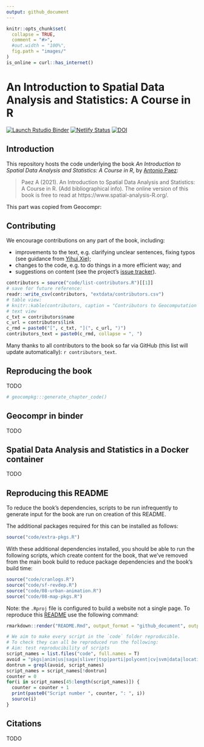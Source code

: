 ```yaml
---
output: github_document
---
```


<!-- README.md is generated from README.Rmd. Please edit that file -->
<!-- IMPORTANT: DO NOT KNIT WITH KNIT BUTTON. INSTEAD USE THIS:
     rmarkdown::render('README.Rmd', output_format = 'github_document', output_file = 'README.md') 
-->

```r
knitr::opts_chunk$set(
  collapse = TRUE,
  comment = "#>",
  #out.width = "100%",
  fig.path = "images/"
)
is_online = curl::has_internet()
```

# An Introduction to Spatial Data Analysis and Statistics: A Course in R

<!-- badges: start -->
<!-- NOTE: the binder badge was created by holepunch and it makes reference to 
     ../gh/paezha/spatial-analysis-R/master?urlpath=rstudio 
     This causes a mistake, as master branch is now named main. Revise to ../gh/paezha/spatial-analysis-R/main?urlpath=rstudio
-->
  [![Launch Rstudio Binder](http://mybinder.org/badge_logo.svg)](https://mybinder.org/v2/gh/paezha/spatial-analysis-R/main?urlpath=rstudio)
  [![Netlify Status](https://api.netlify.com/api/v1/badges/2867ef30-f33c-4043-9940-fac934c27341/deploy-status)](https://app.netlify.com/sites/spatial-analysis-r/deploys)
  [![DOI](https://zenodo.org/badge/391072865.svg)](https://zenodo.org/badge/latestdoi/391072865)
<!-- badges: end -->

## Introduction

This repository hosts the code underlying the book *An Introduction to Spatial Data Analysis and Statistics: A Course in R*, by [Antonio Paez](https://www.science.mcmaster.ca/ees/component/comprofiler/userprofile/paezha.html):

> Paez A (2021). An Introduction to Spatial Data Analysis and Statistics: A Course in R. (Add bibliographical info). 
The online version of this book is free to read at https://www.spatial-analysis-R.org/.

This part was copied from Geocompr:

## Contributing

We encourage contributions on any part of the book, including:

- improvements to the text, e.g. clarifying unclear sentences, fixing typos (see guidance from [Yihui Xie](https://yihui.name/en/2013/06/fix-typo-in-documentation/));
- changes to the code, e.g. to do things in a more efficient way; and
- suggestions on content (see the project's [issue tracker](https://github.com/paezha/spatial-analysis-R/issues)).

<!-- Need to check what the style is
See [our-style.md](https://github.com/Robinlovelace/geocompr/blob/master/our-style.md) for the book's style.

-->

```r
contributors = source("code/list-contributors.R")[[1]]
# save for future reference:
readr::write_csv(contributors, "extdata/contributors.csv")
# table view:
# knitr::kable(contributors, caption = "Contributors to Geocomputation with R")
# text view
c_txt = contributors$name
c_url = contributors$link
c_rmd = paste0("[", c_txt, "](", c_url, ")")
contributors_text = paste0(c_rmd, collapse = ", ")
```

Many thanks to all contributors to the book so far via GitHub (this list will update automatically): `r contributors_text`.

<!-- Need to figure out what this is
During the project we aim to contribute 'upstream' to the packages that make geocomputation with R possible.
This impact is recorded in [`our-impact.csv`](https://github.com/Robinlovelace/geocompr/blob/master/our-impact.csv).
-->

## Reproducing the book

TODO
<!--
To ease reproducibility, we created the `geocompkg` package.
Installing it from GitHub will install all the R packages needed build the book (you will a computer with necessary [system dependencies](https://github.com/r-spatial/sf#installing) and the [**remotes**](https://github.com/r-lib/remotes/) package installed):


```r
install.packages("remotes")
remotes::install_github("geocompr/geocompkg")
```

You need a recent version of the GDAL, GEOS, PROJ and UDUNITS libraries installed for this to work on Mac and Linux. See the **sf** package's [README](https://github.com/r-spatial/sf) for information on that.

Once the dependencies have been installed you should be able to build and view a local version the book with:

```r
bookdown::render_book("index.Rmd") # to build the book
browseURL("_book/index.html") # to view it
```

<!-- The code associated with each chapter is saved in the `code/chapters/` folder. -->
<!-- `source("code/chapters/07-transport.R")` runs run the code chunks in chapter 7, for example. -->
<!-- These R scripts are generated with the follow command which wraps `knitr::purl()`: -->

```r
# geocompkg:::generate_chapter_code()
```

## Geocompr in binder

TODO
<!--
For many people the quickest way to get started with Geocomputation with R is in your web browser via Binder.
To see an interactive RStudio Server instance click on the following button, which will open [mybinder.org](https://mybinder.org/v2/gh/robinlovelace/geocompr/master?urlpath=rstudio) with an R installation that has all the dependencies needed to reproduce the book:

#[![Launch Rstudio Binder](http://mybinder.org/badge_logo.svg)](https://mybinder.org/v2/gh/robinlovelace/geocompr/master?urlpath=rstudio)

You can also have a play with the repo in RStudio Cloud by clicking on this link (requires log-in):

-->

## Spatial Data Analysis and Statistics in a Docker container

TODO
<!--
To ease reproducibility we have made Docker images available, at [geocompr/geocompr](https://hub.docker.com/r/geocompr/geocompr/) on DockerHub.
These images allow you to explore Geocomputation with R in a virtual machine that has up-to-date dependencies.

After you have [installed docker](https://www.docker.com/community-edition#/download) and set-it up on [your computer](https://docs.docker.com/install/linux/linux-postinstall/) you can start RStudio Server without a password (see the [Rocker project](https://www.rocker-project.org/use/managing_users/) for info on how to add a password and other security steps for public-facing servers):

```sh
docker run -p 8787:8787 -e DISABLE_AUTH=TRUE geocompr/geocompr
```

If it worked you should be able to open-up RStudio server by opening a browser and navigating to
http://localhost:8787/ resulting in an up-to-date version of R and RStudio running in a container.

Start a plain R session running:

```sh
docker run -it geocompr/geocompr R
```

See the [geocompr/docker](https://github.com/geocompr/docker#geocomputation-with-r-in-docker) repo for details, including how to share volumes between your computer and the Docker image, for using geographic R packages on your own data and for information on available tags.
-->

## Reproducing this README

To reduce the book's dependencies, scripts to be run infrequently to generate input for the book are run on creation of this README.

The additional packages required for this can be installed as follows:

```r
source("code/extra-pkgs.R")
```

With these additional dependencies installed, you should be able to run the following scripts, which create content for the book, that we've removed from the main book build to reduce package dependencies and the book's build time:

```r
source("code/cranlogs.R")
source("code/sf-revdep.R")
source("code/08-urban-animation.R")
source("code/08-map-pkgs.R")
```

Note: the `.Rproj` file is configured to build a website not a single page.
To reproduce this [README](https://github.com/Robinlovelace/geocompr/blob/master/README.Rmd) use the following command:

```r
rmarkdown::render("README.Rmd", output_format = "github_document", output_file = "README.md")
```


```r
# We aim to make every script in the `code` folder reproducible.
# To check they can all be reproduced run the following:
# Aim: test reproducibility of scripts
script_names = list.files("code", full.names = T)
avoid = "pkgs|anim|us|saga|sliver|tsp|parti|polycent|cv|svm|data|location|eco|rf|cran|hex"
dontrun = grepl(avoid, script_names)
script_names = script_names[!dontrun]
counter = 0
for(i in script_names[45:length(script_names)]) {
  counter = counter + 1
  print(paste0("Script number ", counter, ": ", i))
  source(i)
}
```


<!-- ## Book statistics -->

<!-- An indication of the book's progress over time is illustrated below (to be updated roughly every week as the book progresses). -->

<!--


```r
# source("code/generate-chapter-code.R")
book_stats = readr::read_csv("extdata/word-count-time.csv",
                             col_types=('iiDd'))
# to prevent excessive chapter count
if(Sys.Date() > max(book_stats$date) + 5) {
  book_stats_new = geocompkg:::generate_book_stats()
  book_stats = bind_rows(book_stats, book_stats_new)
  readr::write_csv(book_stats, "extdata/word-count-time.csv")
}
book_stats = dplyr::filter(book_stats, chapter <= 15) 
library(ggplot2)
book_stats$chapter = formatC(book_stats$chapter, width = 2, format = "d", flag = "0")
book_stats$chapter = fct_rev(as.factor(book_stats$chapter))
book_stats$n_pages = book_stats$n_words / 300
```

```r
ggplot(book_stats) +
  geom_area(aes(date, n_pages, fill = chapter), position = "stack") +
  ylab("Estimated number of pages") +
  xlab("Date") + 
  scale_x_date(date_breaks = "2 month",
               limits = c(min(book_stats$date), as.Date("2018-10-01")),
               date_labels = "%b %Y") +
  coord_cartesian(ylim = c(0, 350))
```

<!-- Book statistics: estimated number of pages per chapter over time. -->

## Citations

TODO

<!--
To cite packages used in this book we use code from [Efficient R Programming](https://csgillespie.github.io/efficientR/):

```r
# geocompkg:::generate_citations()
```

This generates .bib and .csv files containing the packages.
The current of packages used can be read-in as follows:

```r
#pkg_df = readr::read_csv("extdata/package_list.csv")
```

Other citations are stored online using Zotero.

If you would like to add to the references, please use Zotero, join the [open group](https://www.zotero.org/groups/418217/energy-and-transport) add your citation to the open [geocompr library](https://www.zotero.org/groups/418217/energy-and-transport/items/collectionKey/9K6FRP6N).

We use the following citation key format:

```
[auth:lower]_[veryshorttitle:lower]_[year]
```

This can be set from inside Zotero desktop with the Better Bibtex plugin installed (see [github.com/retorquere/zotero-better-bibtex](https://github.com/retorquere/zotero-better-bibtex)) by selecting the following menu options (with the shortcut `Alt+E` followed by `N`), and as illustrated in the figure below:

```
Edit > Preferences > Better Bibtex
```

![](figures/zotero-settings.png)

Zotero settings: these are useful if you want to add references.

We use Zotero because it is a powerful open source reference manager that integrates well with the **citr** package.
As described in the GitHub repo [Robinlovelace/rmarkdown-citr-demo](https://github.com/Robinlovelace/rmarkdown-citr-demo).

## References

```r
# remotes::install_github("gadenbuie/regexplain")
# regexplain::regexplain_file("extdata/package_list.csv")
#pattern = " \\[[^\\}]*\\]" # perl=TRUE
#pkg_df$Title = gsub(pattern = pattern, replacement = "", x = pkg_df$Title, perl = TRUE)
#knitr::kable(pkg_df)
```
-->
